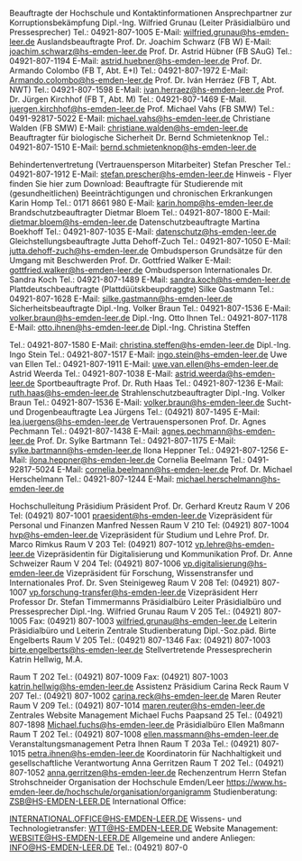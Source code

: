 Beauftragte der Hochschule und Kontaktinformationen Ansprechpartner zur Korruptionsbekämpfung Dipl.-Ing. Wilfried Grunau
(Leiter Präsidialbüro und Pressesprecher)
Tel.: 04921-807-1005
E-Mail: wilfried.grunau@hs-emden-leer.de
Auslandsbeauftragte
Prof. Dr. Joachim Schwarz
(FB W)
E-Mail: joachim.schwarz@hs-emden-leer.de
Prof. Dr. Astrid Hübner
(FB SAuG)
Tel.: 04921-807-1194
E-Mail: astrid.huebner@hs-emden-leer.de
Prof. Dr. Armando Colombo
(FB T, Abt. E+I)
Tel.: 04921-807-1972
E-Mail: Armando.colombo@hs-emden-leer.de
Prof. Dr. Iván Herráez
(FB T, Abt. NWT)
Tel.: 04921-807-1598
E-Mail: ivan.herraez@hs-emden-leer.de
Prof. Dr. Jürgen Kirchhof
(FB T, Abt. M)
Tel.: 04921-807-1469
E-Mail. juergen.kirchhof@hs-emden-leer.de
Prof. Michael Vahs
(FB SMW)
Tel.: 0491-92817-5022
E-Mail: michael.vahs@hs-emden-leer.de
Christiane Walden
(FB SMW)
E-Mail: christiane.walden@hs-emden-leer.de
Beauftragter für biologische Sicherheit
Dr. Bernd Schmietenknop
Tel.: 04921-807-1510
E-Mail: bernd.schmietenknop@hs-emden-leer.de
   
Behindertenvertretung 
(Vertrauensperson Mitarbeiter) 
Stefan Prescher
Tel.: 04921-807-1912
E-Mail: stefan.prescher@hs-emden-leer.de
Hinweis - Flyer finden Sie hier zum Download: Beauftragte für Studierende mit (gesundheitlichen) Beeinträchtigungen und chronischen Erkrankungen
Karin Homp
Tel.: 0171 8661 980
E-Mail: karin.homp@hs-emden-leer.de
Brandschutzbeauftragter
Dietmar Bloem
Tel.: 04921-807-1800
E-Mail: dietmar.bloem@hs-emden-leer.de
Datenschutzbeauftragte
Martina Boekhoff
Tel.: 04921-807-1035
E-Mail: datenschutz@hs-emden-leer.de
Gleichstellungsbeauftragte
Jutta Dehoff-Zuch
Tel.: 04921-807-1050
E-Mail: jutta.dehoff-zuch@hs-emden-leer.de
Ombudsperson Grundsätze für den Umgang mit Beschwerden Prof. Dr. Gottfried Walker
E-Mail: gottfried.walker@hs-emden-leer.de
Ombudsperson Internationales
Dr. Sandra Koch
Tel.: 04921-807-1489
E-Mail: sandra.koch@hs-emden-leer.de
Plattdeutschbeauftragte (Plattdüütskbeupdraggte) Silke Gastmann
Tel.: 04921-807-1628
E-Mail: silke.gastmann@hs-emden-leer.de
Sicherheitsbeauftragte
Dipl.-Ing. Volker Braun
Tel.: 04921-807-1536
E-Mail: volker.braun@hs-emden-leer.de
Dipl.-Ing. Otto Ihnen
Tel.: 04921-807-1178
E-Mail: otto.ihnen@hs-emden-leer.de
Dipl.-Ing. Christina Steffen

Tel.: 04921-807-1580
E-Mail: christina.steffen@hs-emden-leer.de
Dipl.-Ing. Ingo Stein
Tel.: 04921-807-1517
E-Mail: ingo.stein@hs-emden-leer.de
Uwe van Ellen
Tel.: 04921-807-1911
E-Mail: uwe.van.ellen@hs-emden-leer.de
Astrid Weerda
Tel.: 04921-807-1038
E-Mail: astrid.weerda@hs-emden-leer.de
Sportbeauftragte
Prof. Dr. Ruth Haas
Tel.: 04921-807-1236
E-Mail: ruth.haas@hs-emden-leer.de
Strahlenschutzbeauftragter
Dipl.-Ing. Volker Braun
Tel.: 04921-807-1536
E-Mail: volker.braun@hs-emden-leer.de
Sucht- und Drogenbeauftragte
Lea Jürgens
Tel.: (04921) 807-1495
E-Mail: lea.juergens@hs-emden-leer.de
Vertrauenspersonen
Prof. Dr. Agnes Pechmann
Tel.: 04921-807-1438
E-Mail: agnes.pechmann@hs-emden-leer.de
Prof. Dr. Sylke Bartmann
Tel.: 04921-807-1175
E-Mail: sylke.bartmann@hs-emden-leer.de
Ilona Heppner
Tel.: 04921-807-1256
E-Mail: ilona.heppner@hs-emden-leer.de
Cornelia Beelmann
Tel.: 0491-92817-5024
E-Mail: cornelia.beelmann@hs-emden-leer.de
Prof. Dr. Michael Herschelmann
Tel.: 04921-807-1244
E-Mail: michael.herschelmann@hs-emden-leer.de
  
Hochschulleitung Präsidium Präsident
Prof. Dr. Gerhard Kreutz Raum V 206
Tel: (04921) 807-1001 praesident@hs-emden-leer.de
Vizepräsident für Personal und Finanzen Manfred Nessen
Raum V 210
Tel: (04921) 807-1004 hvp@hs-emden-leer.de
Vizepräsident für Studium und Lehre Prof. Dr. Marco Rimkus
Raum V 203
Tel: (04921) 807-1012 vp.lehre@hs-emden-leer.de
Vizepräsidentin für Digitalisierung und Kommunikation Prof. Dr. Anne Schweizer
Raum V 204
Tel: (04921) 807-1006 vp.digitalisierung@hs-emden-leer.de
Vizepräsident für Forschung, Wissenstransfer und Internationales Prof. Dr. Sven Steinigeweg
Raum V 208
Tel: (04921) 807-1007
vp.forschung-transfer@hs-emden-leer.de
Vizepräsident
Herr Professor Dr. Stefan Timmermanns
Präsidialbüro
Leiter Präsidialbüro und Pressesprecher Dipl.-Ing. Wilfried Grunau
Raum V 205
Tel.: (04921) 807-1005
Fax: (04921) 807-1003 wilfried.grunau@hs-emden-leer.de
Leiterin Präsidialbüro und Leiterin Zentrale Studienberatung Dipl.-Soz.päd. Birte Engelberts
Raum V 205
Tel.: (04921) 807-1346
Fax: (04921) 807-1003 birte.engelberts@hs-emden-leer.de
Stellvertretende Pressesprecherin Katrin Hellwig, M.A.

Raum T 202
Tel.: (04921) 807-1009
Fax: (04921) 807-1003 katrin.hellwig@hs-emden-leer.de
Assistenz Präsidium
Carina Reck
Raum V 207
Tel.: (04921) 807-1002 carina.reck@hs-emden-leer.de
Maren Reuter
Raum V 209
Tel.: (04921) 807-1014 maren.reuter@hs-emden-leer.de
Zentrales Website Management Michael Fuchs
Paapsand 25
Tel.: (04921) 807-1898 Michael.fuchs@hs-emden-leer.de
Präsidialbüro
Ellen Maßmann
Raum T 202
Tel.: (04921) 807-1008 ellen.massmann@hs-emden-leer.de
Veranstaltungsmanagement Petra Ihnen
Raum T 203a
Tel.: (04921) 807-1015 petra.ihnen@hs-emden-leer.de
Koordinatorin für Nachhaltigkeit und gesellschaftliche Verantwortung Anna Gerritzen
Raum T 202
Tel.: (04921) 807-1052
anna.gerritzen@hs-emden-leer.de
Rechenzentrum
Herrn Stefan Strohschneider
Organisation der Hochschule Emden/Leer
https://www.hs-emden-leer.de/hochschule/organisation/organigramm
Studienberatung:
ZSB@HS-EMDEN-LEER.DE
  International Office:

INTERNATIONAL.OFFICE@HS-EMDEN-LEER.DE
 Wissens- und Technologietransfer:
WTT@HS-EMDEN-LEER.DE
Website Management:
WEBSITE@HS-EMDEN-LEER.DE
Allgemeine und andere Anliegen:
INFO@HS-EMDEN-LEER.DE
Tel.: (04921) 807-0
